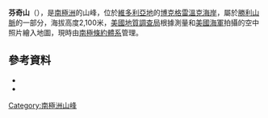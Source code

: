 {{coord|72|34|S|167|23|E|source:GNIS|display=title}}

'''芬奇山'''（{{lang-en|Mount Finch}}），是[[南極洲|南極洲]]的山峰，位於[[維多利亞地|維多利亞地]]的[[博克格雷溫克海岸|博克格雷溫克海岸]]，屬於[[勝利山脈|勝利山脈]]的一部分，海拔高度2,100米，[[美國地質調查局|美國地質調查局]]根據測量和[[美國海軍|美國海軍]]拍攝的空中照片繪入地圖，現時由[[南極條約體系|南極條約體系]]管理。

==參考資料==
*{{cite gnis | type = antarid | id = 4910| name = Finch, Mount | accessdate = 2012-03-22}}
*{{usgs-gazetteer|id=4910|name=Finch, Mount}}

{{DEFAULTSORT:Mount Finch}}
[[Category:南極洲山峰|Category:南極洲山峰]]


{{BorchgrevinkCoast-geo-stub}}